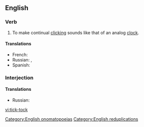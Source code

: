 {{also|ticktock|tick tock}}
==English==

===Verb===
{{en-verb|head=[[tick]]-[[tock]]}}

# To make continual [[click]]ing sounds like that of an analog [[clock]].

====Translations====
{{trans-top|make clicking sounds}}
* French: {{t+|fr|tictaquer}}
* Russian: {{t+|ru|тикать|impf}}, {{t|ru|тикают|n-p|impf}}
* Spanish: {{t|es|tictaquear}}
{{trans-mid}}
{{trans-bottom}}

===Interjection===
{{en-interj}}

====Translations====
{{trans-top|make clicking sounds}}
* Russian: {{t|ru|тик-так}}
{{trans-mid}}
{{trans-bottom}}

[[Category:English onomatopoeias]]
[[Category:English reduplications]]

[[vi:tick-tock]]